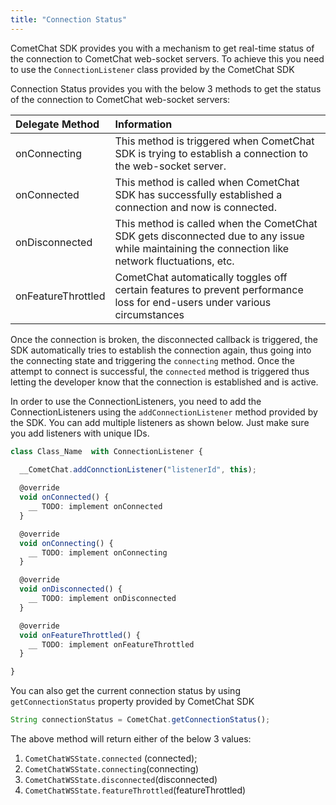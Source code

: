```yaml
---
title: "Connection Status"
---
```




CometChat SDK provides you with a mechanism to get real-time status of the connection to CometChat web-socket servers. To achieve this you need to use the `ConnectionListener` class provided by the CometChat SDK

Connection Status provides you with the below 3 methods to get the status of the connection to CometChat web-socket servers:

| Delegate Method    | Information                                                                                                                                      |
| :------------------ | :------------------------------------------------------------------------------------------------------------------------------------------------ |
| onConnecting       | This method is triggered when CometChat SDK is trying to establish a connection to the web-socket server.                                        |
| onConnected        | This method is called when CometChat SDK has successfully established a connection and now is connected.                                         |
| onDisconnected     | This method is called when the CometChat SDK gets disconnected due to any issue while maintaining the connection like network fluctuations, etc. |
| onFeatureThrottled | CometChat automatically toggles off certain features to prevent performance loss for end-users under various circumstances                       |

Once the connection is broken, the disconnected callback is triggered, the SDK automatically tries to establish the connection again, thus going into the connecting state and triggering the `connecting` method. Once the attempt to connect is successful, the `connected` method is triggered thus letting the developer know that the connection is established and is active.

In order to use the ConnectionListeners, you need to add the ConnectionListeners using the `addConnectionListener` method provided by the SDK. You can add multiple listeners as shown below. Just make sure you add listeners with unique IDs.

```typescript
class Class_Name  with ConnectionListener {

  __CometChat.addConnctionListener("listenerId", this);
  
  @override
  void onConnected() {
    __ TODO: implement onConnected
  }

  @override
  void onConnecting() {
    __ TODO: implement onConnecting
  }

  @override
  void onDisconnected() {
    __ TODO: implement onDisconnected
  }

  @override
  void onFeatureThrottled() {
    __ TODO: implement onFeatureThrottled
  }

}
```

You can also get the current connection status by using `getConnectionStatus` property provided by CometChat SDK

```javascript
String connectionStatus = CometChat.getConnectionStatus();
```

The above method will return either of the below 3 values:

1. `CometChatWSState.connected` (connected);
2. `CometChatWSState.connecting`(connecting)
3. `CometChatWSState.disconnected`(disconnected)
4. `CometChatWSState.featureThrottled`(featureThrottled)
